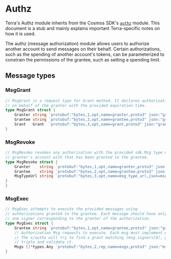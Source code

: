 
# Authz

<Admonition type="info" icon="ℹ️">

Terra's Authz module inherits from the Cosmos SDK's [`authz`](https://docs.cosmos.network/main/modules/authz/) module. This document is a stub and mainly explains important Terra-specific notes on how it is used.

</Admonition>

The authz (message authorization) module allows users to authorize another account to send messages on their behalf. Certain authorizations, such as the spending of another account's tokens, can be parameterized to constrain the permissions of the grantee, such as setting a spending limit.

## Message types

### MsgGrant

```go
// MsgGrant is a request type for Grant method. It declares authorization to the grantee
// on behalf of the granter with the provided expiration time.
type MsgGrant struct {
	Granter string `protobuf:"bytes,1,opt,name=granter,proto3" json:"granter,omitempty"`
	Grantee string `protobuf:"bytes,2,opt,name=grantee,proto3" json:"grantee,omitempty"`
	Grant   Grant  `protobuf:"bytes,3,opt,name=grant,proto3" json:"grant"`
}
```

### MsgRevoke

```go
// MsgRevoke revokes any authorization with the provided sdk.Msg type on the
// granter's account with that has been granted to the grantee.
type MsgRevoke struct {
	Granter    string `protobuf:"bytes,1,opt,name=granter,proto3" json:"granter,omitempty"`
	Grantee    string `protobuf:"bytes,2,opt,name=grantee,proto3" json:"grantee,omitempty"`
	MsgTypeUrl string `protobuf:"bytes,3,opt,name=msg_type_url,json=msgTypeUrl,proto3" json:"msg_type_url,omitempty"`
}
}
```

### MsgExec

```go
// MsgExec attempts to execute the provided messages using
// authorizations granted to the grantee. Each message should have only
// one signer corresponding to the granter of the authorization.
type MsgExec struct {
	Grantee string `protobuf:"bytes,1,opt,name=grantee,proto3" json:"grantee,omitempty"`
	// Authorization Msg requests to execute. Each msg must implement Authorization interface
	// The x/authz will try to find a grant matching (msg.signers[0], grantee, MsgTypeURL(msg))
	// triple and validate it.
	Msgs []*types.Any `protobuf:"bytes,2,rep,name=msgs,proto3" json:"msgs,omitempty"`
}
```
